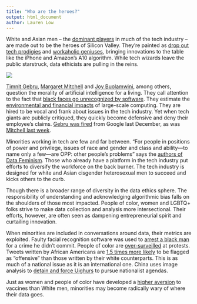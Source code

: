 ```yaml
---
title: "Who are the heroes?"
output: html_document
author: Lauren Low
---
```


White and Asian men – the [dominant players](https://www.wired.com/story/five-years-tech-diversity-reports-little-progress/) in much of the tech industry – are made out to be the heroes of Silicon Valley.  They’re painted as [drop out tech prodigies](https://www.wbur.org/news/2017/05/25/zuckerberg-harvard-commencement) and [workaholic geniuses](https://qz.com/163262/even-as-a-child-jeff-bezos-was-a-data-obsessed-workaholic-genius/), bringing innovations to the table like the iPhone and Amazon’s A10 algorithm.  While tech wizards leave the public starstruck, data ethicists are pulling in the reins. 

<div class="row">
  <div class="text-center"><img src="images_df/ceos.jpg" class="rounded"></div>
</div>

[Timnit Gebru](https://twitter.com/timnitGebru?ref_src=twsrc%5Egoogle%7Ctwcamp%5Eserp%7Ctwgr%5Eauthor), [Margaret Mitchell](https://www.m-mitchell.com/) and [Joy Buolamwini](https://twitter.com/jovialjoy?lang=en), among others, question the morality of artificial intelligence for a living.  They call attention to the fact that [black faces go unrecognized by software](https://sitn.hms.harvard.edu/flash/2020/racial-discrimination-in-face-recognition-technology/).  They estimate the [environmental and financial impacts](https://www.technologyreview.com/2020/12/04/1013294/google-ai-ethics-research-paper-forced-out-timnit-gebru/) of large-scale computing.  They are hired to be vocal and frank about issues in the tech industry.  Yet when tech giants are publicly critiqued, they quickly become defensive and deny their employee’s claims.  [Gebru was fired](https://www.washingtonpost.com/technology/2020/12/23/google-timnit-gebru-ai-ethics/) from Google last December, as was [Mitchell last week](http://bbc.com/news/technology-56135817). 
 
Minorities working in tech are few and far between.  “For people in positions of power and privilege, issues of race and gender and class and ability—to name only a few—are OPP: other people’s problems” says the [authors of Data Feminism](https://data-feminism.mitpress.mit.edu/pub/vi8obxh7/release/3?readingCollection=0cd867ef).  Those who already have a platform in the tech industry put efforts to diversify the workforce on the back burner.  The tech industry is designed for white and Asian cisgender heterosexual men to succeed and kicks others to the curb.  

Though there is a broader range of diversity in the data ethics sphere.  The responsibility of understanding and acknowledging algorithmic bias falls on the shoulders of those most impacted.  People of color, women and LGBTQ+ folks strive to make data collection and analysis more intersectional.  Their efforts, however, are often seen as dampening entrepreneurial spirit and curtailing innovation.  

When minorities are included in conversations around data, their metrics are exploited.  Faulty facial recognition software was used to [arrest a black man](https://www.nytimes.com/2020/06/24/technology/facial-recognition-arrest.html) for a crime he didn’t commit.  People of color are [over-surveilled](https://privacyinternational.org/news-analysis/3926/ethnic-minorities-greater-risk-oversurveillance-after-protests) at protests.  Tweets written by African Americans are [1.5 times more likely](https://www.vox.com/recode/2019/8/15/20806384/social-media-hate-speech-bias-black-african-american-facebook-twitter) to be flagged as “offensive” than those written by their white counterparts.  This is as much of a national issue as it is an international one.  China uses image analysis to [detain and force Uighurs](https://www.nytimes.com/interactive/2019/11/16/world/asia/china-xinjiang-documents.html) to pursue nationalist agendas.  

Just as women and people of color have developed a [higher aversion](https://www.vox.com/recode/2019/8/15/20806384/social-media-hate-speech-bias-black-african-american-facebook-twitter) to vaccines than White men, minorities may become radically wary of where their data goes.  
